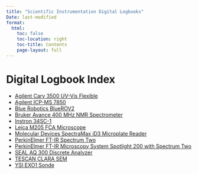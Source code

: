 ```yaml
---
title: "Scientific Instrumentation Digital Logbooks"
Date: last-modified
format:
  html:
    toc: false
    toc-location: right
    toc-title: Contents
    page-layout: full
---
```


# Digital Logbook Index

- [Agilent Cary 3500 UV-Vis Flexible](https://github.com/The-Evergreen-State-College/Scientific-Instrumentation/issues/18)
- [Agilent ICP-MS 7850](https://github.com/The-Evergreen-State-College/Scientific-Instrumentation/issues/4)
- [Blue Robotics BlueROV2](https://github.com/The-Evergreen-State-College/Scientific-Instrumentation/issues/11)
- [Bruker Avance 400 MHz NMR Spectrometer](https://github.com/The-Evergreen-State-College/Scientific-Instrumentation/issues/17)
- [Instron 34SC-1](https://github.com/The-Evergreen-State-College/Scientific-Instrumentation/issues/2)
- [Leica M205 FCA Microscope](https://github.com/The-Evergreen-State-College/Scientific-Instrumentation/issues/14)
- [Molecular Devices SpectraMax iD3 Microplate Reader](https://github.com/The-Evergreen-State-College/Scientific-Instrumentation/issues/5)
- [PerkinElmer FT-IR Spectrum Two](https://github.com/The-Evergreen-State-College/Scientific-Instrumentation/issues/6)
- [PerkinElmer FT-IR Microscopy System Spotlight 200 with Spectrum Two](https://github.com/The-Evergreen-State-College/Scientific-Instrumentation/issues/7)
- [SEAL AQ 300 Discrete Analyzer](https://github.com/The-Evergreen-State-College/Scientific-Instrumentation/issues/16)
- [TESCAN CLARA SEM](https://github.com/The-Evergreen-State-College/Scientific-Instrumentation/issues/9)
- [YSI EXO1 Sonde](https://github.com/The-Evergreen-State-College/Scientific-Instrumentation/issues/8)